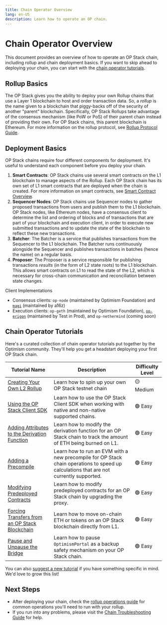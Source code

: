 ```yaml
---
title: Chain Operator Overview
lang: en-US
description: Learn how to operate an OP chain.
---
```



# Chain Operator Overview

This document provides an overview of how to operate an OP Stack chain, including rollup and chain deployment basics. If you want to skip ahead to deploying your chain, you can start with the [chain operator tutorials](#chain-operator-tutorials).

## Rollup Basics

The OP Stack gives you the ability to deploy your own Rollup chains that use a Layer 1 blockchain to host and order transaction data. So, a *rollup* is the name given to a blockchain that piggy-backs off of the security of another "parent" blockchain.
Specifically, OP Stack Rollups take advantage of the consensus mechanism (like PoW or PoS) of their parent chain instead of providing their own. For OP Stack chains, this parent blockchain is Ethereum. For more information on the rollup protocol, see [Rollup Protocol Guide](/stack/protocol/overview).

## Deployment Basics

OP Stack chains require four different components for deployment. It's useful to understand each component before you deploy your chain.

1.  **Smart Contracts**: OP Stack chains use several smart contracts on the L1 blockchain to manage aspects of the Rollup. Each OP Stack chain has its own set of L1 smart contracts that are deployed when the chain is created. For more information on smart contracts, see [Smart Contract Overview](/stack/protocol/smart-contracts).
2.  **Sequencer Nodes**: OP Stack chains use Sequencer nodes to gather proposed transactions from users and publish them to the L1 blockchain. OP Stack nodes, like Ethereum nodes, have a consensus client to determine the list and ordering of blocks and of transactions that are part of your blockchain and execution client, in order to execute new submitted transactions and to update the state of the blockchain to reflect these new transactions.
3.  **Batcher**: The Batcher is a service that publishes transactions from the Sequencer to the L1 blockchain. The Batcher runs continuously alongside the Sequencer and publishes transactions in batches (hence the name) on a regular basis.
4.  **Proposer**: The Proposer is a service responsible for publishing transactions *results* (in the form of L2 state roots) to the L1 blockchain. This allows smart contracts on L1 to read the state of the L2, which is necessary for cross-chain communication and reconciliation between state changes.

<Callout type="info">
  Client Implementations

  *   Consensus clients: `op-node` (maintained by Optimism Foundation) and [`magi`](https://github.com/a16z/magi) (maintained by a16z)
  *   Execution clients: `op-geth` (maintained by Optimism Foundation), [`op-erigon`](https://github.com/testinprod-io/op-erigon) (maintained by Test in Prod), and `op-nethermind` (coming soon)
</Callout>

## Chain Operator Tutorials

Here's a curated collection of chain operator tutorials put together by the Optimism community.
They'll help you get a headstart deploying your first OP Stack chain.

| Tutorial Name                                                                          | Description                                                                                                                            | Difficulty Level |
| -------------------------------------------------------------------------------------- | -------------------------------------------------------------------------------------------------------------------------------------- | ---------------- |
| [Creating Your Own L2 Rollup](tutorials/create-l2-rollup)                              | Learn how to spin up your own OP Stack testnet chain                                                                                   | 🟡 Medium        |
| [Using the OP Stack Client SDK](tutorials/sdk)                                         | Learn how to use the OP Stack Client SDK when working with native and non-native supported chains.                                     | 🟢 Easy          |
| [Adding Attributes to the Derivation Function](tutorials/adding-derivation-attributes) | Learn how to modify the derivation function for an OP Stack chain to track the amount of ETH being burned on L1.                       | 🟢 Easy          |
| [Adding a Precompile](tutorials/adding-precompiles)                                    | Learn how to run an EVM with a new precompile for OP Stack chain operations to speed up calculations that are not currently supported. | 🟢 Easy          |
| [Modifying Predeployed Contracts](tutorials/modifying-predeploys)                      | Learn how to modify predeployed contracts for an OP Stack chain by upgrading the proxy.                                                | 🟢 Easy          |
| [Forcing Transfers from an OP Stack Blockchain](/stack/security/forced-transfers)      | Learn how to move on-chain ETH or tokens on an OP Stack blockchain directly from L1.                                                   | 🟢 Easy          |
| [Pause and Unpause the Bridge](/stack/security/pause)                                  | Learn how to pause `OptimismPortal` as a backup safety mechanism on your OP Stack chain.                                               | 🟢 Easy          |

You can also [suggest a new tutorial](https://github.com/ethereum-optimism/docs/issues/new?assignees=\&labels=tutorial%2Cdocumentation%2Ccommunity-request\&projects=\&template=suggest_tutorial.yaml\&title=%5BTUTORIAL%5D+Add+PR+title) if you have something specific in mind. We'd love to grow this list!

## Next Steps

*   After deploying your chain, check the [rollup operations guide](operations) for common operations you'll need to run with your rollup.
*   If you run into any problems, please visit the [Chain Troubleshooting Guide](chain-troubleshooting) for help.
